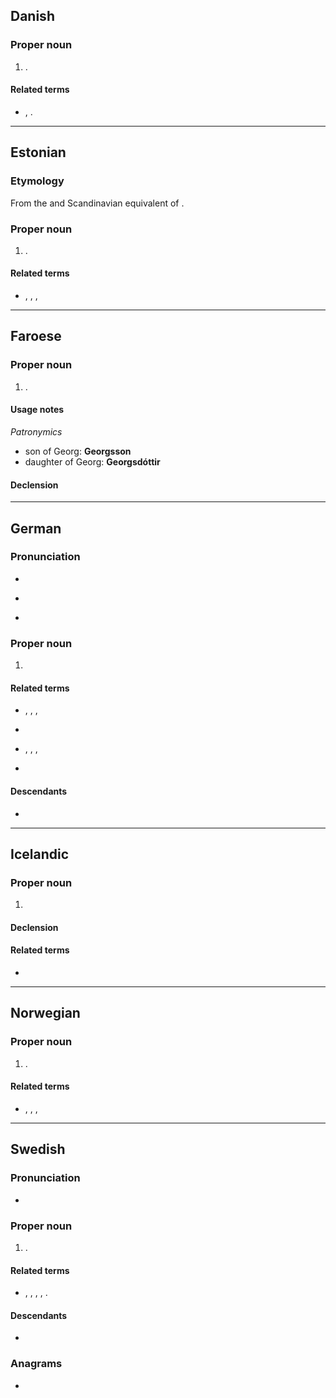 ==Danish==

===Proper noun===
{{head|da|proper noun}}

# {{given name|da|male|eq=George}}.

====Related terms====
* {{l|da|Jørgen}}, {{l|da|Jørn}}.

----

==Estonian==

===Etymology===
From the {{der|et|de|-}} and Scandinavian equivalent of {{cog|en|George}}.

===Proper noun===
{{head|et|proper noun}}

# {{given name|et|male}}.

====Related terms====
* {{l|et|Jürgen}}, {{l|et|Jürjo}}, {{l|et|Jüri}}, {{l|et|Ürjo}}

----

==Faroese==

===Proper noun===
{{head|fo|proper noun|g=m}}

# {{given name|fo|male}}.

====Usage notes====
''Patronymics''
* son of Georg: '''Georgsson'''
* daughter of Georg: '''Georgsdóttir'''

====Declension====
{{fo-decl-proper-noun-s-indef|Georg|Georg|Georg, Georgi|Georgs}}

----

==German==

===Pronunciation===
* {{IPA|de|/ˈɡeː.ɔrk/|[-ɔʁk]|[-ɔɐ̯k]|[-ɔ(ː)k]}}
* {{IPA|de|/ˈɡeː.ɔrç/|[-ɔʁç]|[-ɔɐ̯ç]|[-ɔ(ː)ç]|[-ɔʏ̯ç]}} {{q|northern and central Germany; now chiefly colloquial}}
* {{audio|de|De-Georg.ogg|Audio}}

===Proper noun===
{{head|de|proper noun}}

# {{given name|de|male|eq=George}}

====Related terms====
* {{l|de|Jörg}}, {{l|de|Jorn}}, {{l|de|Jörn}}, {{l|de|Jürgen}}
* {{l|de|Schorsch}} {{q|Swabia}}
* {{l|de|Gorgel}}, {{l|de|Görries}}, {{l|de|Görris}}, {{l|de|Girgel}} {{q|Austria}}
* {{l|de|Gorch}} {{q|Low German}}

====Descendants====
* {{desc|bor=1|et|Georg}}

----

==Icelandic==

===Proper noun===
{{is-proper noun|m}}

# {{given name|is|male|eq=George}}

====Declension====
{{is-decl-noun-m-s1|Ge|o|rg|def=-|pl=-}}

====Related terms====
* {{l|is|Goggi}}

----

==Norwegian==

===Proper noun===
{{head|no|proper noun}}

# {{given name|no|male|eq=George}}.

====Related terms====
* {{l|no|Gøran}}, {{l|no|Jørgen}}, {{l|no|Jørn}}, {{l|no|Ørjan}}

----

==Swedish==

===Pronunciation===
* {{IPA|sv|/ˈjeːɔrj/}}

===Proper noun===
{{sv-proper noun|c}}

# {{given name|sv|male|eq=George}}.

====Related terms====
* {{l|sv|Göran}}, {{l|sv|Jöran}}, {{l|sv|Jörgen}}, {{l|sv|Jörn}}, {{l|sv|Örjan}}.

====Descendants====
* {{desc|bor=1|fi|Jori}}

===Anagrams===
* {{anagrams|sv|a=eggor|geogr.}}